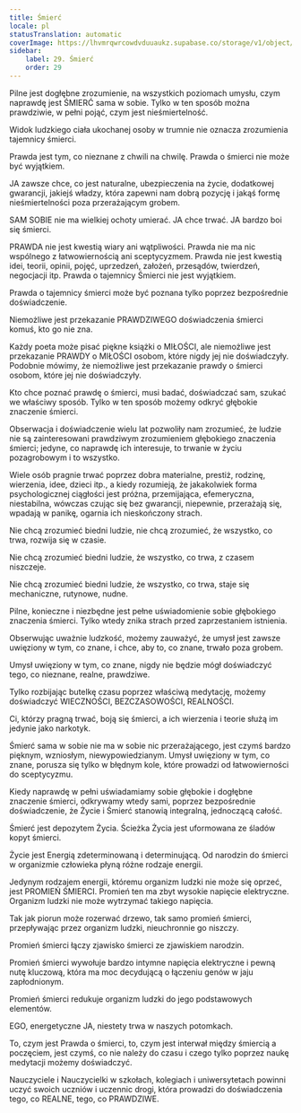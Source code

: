 ```yaml
---
title: Śmierć
locale: pl
statusTranslation: automatic
coverImage: https://lhvmrqwrcowdvduuaukz.supabase.co/storage/v1/object/public/strapi-uploads/small_cover-educacion-fundamental.webp-2d51a7828a2b1309555be27f7e2a61a0.webp
sidebar:
    label: 29. Śmierć
    order: 29
---
```

Pilne jest dogłębne zrozumienie, na wszystkich poziomach umysłu, czym naprawdę jest ŚMIERĆ sama w sobie. Tylko w ten sposób można prawdziwie, w pełni pojąć, czym jest nieśmiertelność.

Widok ludzkiego ciała ukochanej osoby w trumnie nie oznacza zrozumienia tajemnicy śmierci.

Prawda jest tym, co nieznane z chwili na chwilę. Prawda o śmierci nie może być wyjątkiem.

JA zawsze chce, co jest naturalne, ubezpieczenia na życie, dodatkowej gwarancji, jakiejś władzy, która zapewni nam dobrą pozycję i jakąś formę nieśmiertelności poza przerażającym grobem.

SAM SOBIE nie ma wielkiej ochoty umierać. JA chce trwać. JA bardzo boi się śmierci.

PRAWDA nie jest kwestią wiary ani wątpliwości. Prawda nie ma nic wspólnego z łatwowiernością ani sceptycyzmem. Prawda nie jest kwestią idei, teorii, opinii, pojęć, uprzedzeń, założeń, przesądów, twierdzeń, negocjacji itp. Prawda o tajemnicy Śmierci nie jest wyjątkiem.

Prawda o tajemnicy śmierci może być poznana tylko poprzez bezpośrednie doświadczenie.

Niemożliwe jest przekazanie PRAWDZIWEGO doświadczenia śmierci komuś, kto go nie zna.

Każdy poeta może pisać piękne książki o MIŁOŚCI, ale niemożliwe jest przekazanie PRAWDY o MIŁOŚCI osobom, które nigdy jej nie doświadczyły. Podobnie mówimy, że niemożliwe jest przekazanie prawdy o śmierci osobom, które jej nie doświadczyły.

Kto chce poznać prawdę o śmierci, musi badać, doświadczać sam, szukać we właściwy sposób. Tylko w ten sposób możemy odkryć głębokie znaczenie śmierci.

Obserwacja i doświadczenie wielu lat pozwoliły nam zrozumieć, że ludzie nie są zainteresowani prawdziwym zrozumieniem głębokiego znaczenia śmierci; jedyne, co naprawdę ich interesuje, to trwanie w życiu pozagrobowym i to wszystko.

Wiele osób pragnie trwać poprzez dobra materialne, prestiż, rodzinę, wierzenia, idee, dzieci itp., a kiedy rozumieją, że jakakolwiek forma psychologicznej ciągłości jest próżna, przemijająca, efemeryczna, niestabilna, wówczas czując się bez gwarancji, niepewnie, przerażają się, wpadają w panikę, ogarnia ich nieskończony strach.

Nie chcą zrozumieć biedni ludzie, nie chcą zrozumieć, że wszystko, co trwa, rozwija się w czasie.

Nie chcą zrozumieć biedni ludzie, że wszystko, co trwa, z czasem niszczeje.

Nie chcą zrozumieć biedni ludzie, że wszystko, co trwa, staje się mechaniczne, rutynowe, nudne.

Pilne, konieczne i niezbędne jest pełne uświadomienie sobie głębokiego znaczenia śmierci. Tylko wtedy znika strach przed zaprzestaniem istnienia.

Obserwując uważnie ludzkość, możemy zauważyć, że umysł jest zawsze uwięziony w tym, co znane, i chce, aby to, co znane, trwało poza grobem.

Umysł uwięziony w tym, co znane, nigdy nie będzie mógł doświadczyć tego, co nieznane, realne, prawdziwe.

Tylko rozbijając butelkę czasu poprzez właściwą medytację, możemy doświadczyć WIECZNOŚCI, BEZCZASOWOŚCI, REALNOŚCI.

Ci, którzy pragną trwać, boją się śmierci, a ich wierzenia i teorie służą im jedynie jako narkotyk.

Śmierć sama w sobie nie ma w sobie nic przerażającego, jest czymś bardzo pięknym, wzniosłym, niewypowiedzianym. Umysł uwięziony w tym, co znane, porusza się tylko w błędnym kole, które prowadzi od łatwowierności do sceptycyzmu.

Kiedy naprawdę w pełni uświadamiamy sobie głębokie i dogłębne znaczenie śmierci, odkrywamy wtedy sami, poprzez bezpośrednie doświadczenie, że Życie i Śmierć stanowią integralną, jednoczącą całość.

Śmierć jest depozytem Życia. Ścieżka Życia jest uformowana ze śladów kopyt śmierci.

Życie jest Energią zdeterminowaną i determinującą. Od narodzin do śmierci w organizmie człowieka płyną różne rodzaje energii.

Jedynym rodzajem energii, któremu organizm ludzki nie może się oprzeć, jest PROMIEŃ ŚMIERCI. Promień ten ma zbyt wysokie napięcie elektryczne. Organizm ludzki nie może wytrzymać takiego napięcia.

Tak jak piorun może rozerwać drzewo, tak samo promień śmierci, przepływając przez organizm ludzki, nieuchronnie go niszczy.

Promień śmierci łączy zjawisko śmierci ze zjawiskiem narodzin.

Promień śmierci wywołuje bardzo intymne napięcia elektryczne i pewną nutę kluczową, która ma moc decydującą o łączeniu genów w jaju zapłodnionym.

Promień śmierci redukuje organizm ludzki do jego podstawowych elementów.

EGO, energetyczne JA, niestety trwa w naszych potomkach.

To, czym jest Prawda o śmierci, to, czym jest interwał między śmiercią a poczęciem, jest czymś, co nie należy do czasu i czego tylko poprzez naukę medytacji możemy doświadczyć.

Nauczyciele i Nauczycielki w szkołach, kolegiach i uniwersytetach powinni uczyć swoich uczniów i uczennic drogi, która prowadzi do doświadczenia tego, co REALNE, tego, co PRAWDZIWE.

